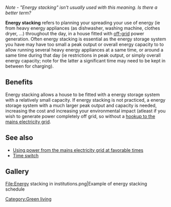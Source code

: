 {{references}}
''Note - "Energy stacking" isn't usually used with this meaning. Is there a better term?''


'''Energy stacking''' refers to planning your spreading your use of energy (ie from heavy energy appliances (as dishwasher, washing machine, clothes dryer, ...) throughout the day, in a house fitted with [[off-grid]] power generation. Often energy stacking is essential as the energy storage system you have may have too small a peak output or overall energy capacity to to allow running several heavy energy appliances at a same time, or around a same time during that day (ie restrictions in peak output, or simply overall energy capacity; note for the latter a significant time may need to be kept in between for charging). 

==Benefits==
Energy stacking allows a house to be fitted with a energy storage system with a relatively small capacity. If energy stacking is not practiced, a energy storage system with a much larger peak output and capacity is needed, increasing the cost and increasing your environmental impact (atleast if you wish to generate power completely off grid, so without a [[Net metering|hookup to the mains electricity grid]].  

==See also==
* [[Net metering|Using power from the mains electricity grid at favorable times]]
* [[Time switch]]

==Gallery==
<gallery>
File:Energy stacking in institutions.png|Example of energy stacking schedule
</gallery>

[[Category:Green living]]